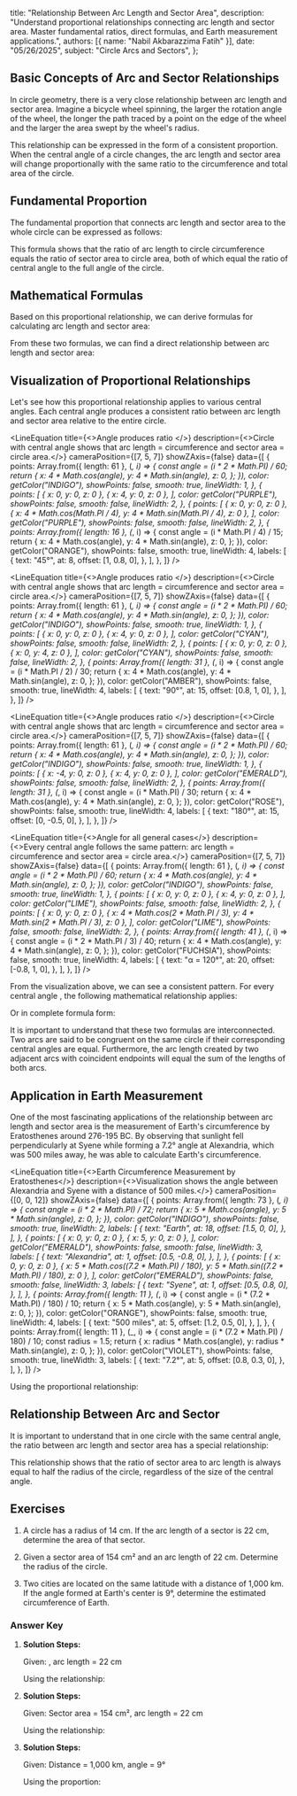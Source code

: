   title: "Relationship Between Arc Length and Sector Area",
  description: "Understand proportional relationships connecting arc length and sector area. Master fundamental ratios, direct formulas, and Earth measurement applications.",
  authors: [{ name: "Nabil Akbarazzima Fatih" }],
  date: "05/26/2025",
  subject: "Circle Arcs and Sectors",
};


## Basic Concepts of Arc and Sector Relationships

In circle geometry, there is a very close relationship between arc length and sector area. Imagine a bicycle wheel spinning, the larger the rotation angle of the wheel, the longer the path traced by a point on the edge of the wheel and the larger the area swept by the wheel's radius.

This relationship can be expressed in the form of a consistent proportion. When the central angle of a circle changes, the arc length and sector area will change proportionally with the same ratio to the circumference and total area of the circle.

## Fundamental Proportion

The fundamental proportion that connects arc length and sector area to the whole circle can be expressed as follows:

<div className="flex flex-col gap-4">
<BlockMath math="\frac{\text{Arc Length}}{\text{Circle Circumference}} = \frac{\text{Sector Area}}{\text{Circle Area}} = \frac{\alpha}{360°}" />
</div>

This formula shows that the ratio of arc length to circle circumference equals the ratio of sector area to circle area, both of which equal the ratio of central angle to the full angle of the circle.

## Mathematical Formulas

Based on this proportional relationship, we can derive formulas for calculating arc length and sector area:

<div className="flex flex-col gap-4">
<BlockMath math="\text{Arc Length} = \frac{\alpha}{360°} \times 2\pi r" />
<BlockMath math="\text{Sector Area} = \frac{\alpha}{360°} \times \pi r^2" />
</div>

From these two formulas, we can find a direct relationship between arc length and sector area:

<div className="flex flex-col gap-4">
<BlockMath math="\text{Sector Area} = \frac{1}{2} \times \text{Arc Length} \times r" />
</div>

## Visualization of Proportional Relationships

Let's see how this proportional relationship applies to various central angles. Each central angle produces a consistent ratio between arc length and sector area relative to the entire circle.

<div className="flex flex-col gap-4">

<LineEquation
  title={<>Angle <InlineMath math="45°" /> produces ratio <InlineMath math="\frac{1}{8}" /></>}
  description={<>Circle with central angle <InlineMath math="45°" /> shows that arc length = <InlineMath math="\frac{1}{8}" /> circumference and sector area = <InlineMath math="\frac{1}{8}" /> circle area.</>}
  cameraPosition={[7, 5, 7]}
  showZAxis={false}
  data={[
    {
      points: Array.from({ length: 61 }, (_, i) => {
        const angle = (i * 2 * Math.PI) / 60;
        return {
          x: 4 * Math.cos(angle),
          y: 4 * Math.sin(angle),
          z: 0,
        };
      }),
      color: getColor("INDIGO"),
      showPoints: false,
      smooth: true,
      lineWidth: 1,
    },
    {
      points: [
        { x: 0, y: 0, z: 0 },
        { x: 4, y: 0, z: 0 },
      ],
      color: getColor("PURPLE"),
      showPoints: false,
      smooth: false,
      lineWidth: 2,
    },
    {
      points: [
        { x: 0, y: 0, z: 0 },
        { x: 4 * Math.cos(Math.PI / 4), y: 4 * Math.sin(Math.PI / 4), z: 0 },
      ],
      color: getColor("PURPLE"),
      showPoints: false,
      smooth: false,
      lineWidth: 2,
    },
    {
      points: Array.from({ length: 16 }, (_, i) => {
        const angle = (i * Math.PI / 4) / 15;
        return {
          x: 4 * Math.cos(angle),
          y: 4 * Math.sin(angle),
          z: 0,
        };
      }),
      color: getColor("ORANGE"),
      showPoints: false,
      smooth: true,
      lineWidth: 4,
      labels: [
        {
          text: "45°",
          at: 8,
          offset: [1, 0.8, 0],
        },
      ],
    },
  ]}
/>

<LineEquation
  title={<>Angle <InlineMath math="90°" /> produces ratio <InlineMath math="\frac{1}{4}" /></>}
  description={<>Circle with central angle <InlineMath math="90°" /> shows that arc length = <InlineMath math="\frac{1}{4}" /> circumference and sector area = <InlineMath math="\frac{1}{4}" /> circle area.</>}
  cameraPosition={[7, 5, 7]}
  showZAxis={false}
  data={[
    {
      points: Array.from({ length: 61 }, (_, i) => {
        const angle = (i * 2 * Math.PI) / 60;
        return {
          x: 4 * Math.cos(angle),
          y: 4 * Math.sin(angle),
          z: 0,
        };
      }),
      color: getColor("INDIGO"),
      showPoints: false,
      smooth: true,
      lineWidth: 1,
    },
    {
      points: [
        { x: 0, y: 0, z: 0 },
        { x: 4, y: 0, z: 0 },
      ],
      color: getColor("CYAN"),
      showPoints: false,
      smooth: false,
      lineWidth: 2,
    },
    {
      points: [
        { x: 0, y: 0, z: 0 },
        { x: 0, y: 4, z: 0 },
      ],
      color: getColor("CYAN"),
      showPoints: false,
      smooth: false,
      lineWidth: 2,
    },
    {
      points: Array.from({ length: 31 }, (_, i) => {
        const angle = (i * Math.PI / 2) / 30;
        return {
          x: 4 * Math.cos(angle),
          y: 4 * Math.sin(angle),
          z: 0,
        };
      }),
      color: getColor("AMBER"),
      showPoints: false,
      smooth: true,
      lineWidth: 4,
      labels: [
        {
          text: "90°",
          at: 15,
          offset: [0.8, 1, 0],
        },
      ],
    },
  ]}
/>

<LineEquation
  title={<>Angle <InlineMath math="180°" /> produces ratio <InlineMath math="\frac{1}{2}" /></>}
  description={<>Circle with central angle <InlineMath math="180°" /> shows that arc length = <InlineMath math="\frac{1}{2}" /> circumference and sector area = <InlineMath math="\frac{1}{2}" /> circle area.</>}
  cameraPosition={[7, 5, 7]}
  showZAxis={false}
  data={[
    {
      points: Array.from({ length: 61 }, (_, i) => {
        const angle = (i * 2 * Math.PI) / 60;
        return {
          x: 4 * Math.cos(angle),
          y: 4 * Math.sin(angle),
          z: 0,
        };
      }),
      color: getColor("INDIGO"),
      showPoints: false,
      smooth: true,
      lineWidth: 1,
    },
    {
      points: [
        { x: -4, y: 0, z: 0 },
        { x: 4, y: 0, z: 0 },
      ],
      color: getColor("EMERALD"),
      showPoints: false,
      smooth: false,
      lineWidth: 2,
    },
    {
      points: Array.from({ length: 31 }, (_, i) => {
        const angle = (i * Math.PI) / 30;
        return {
          x: 4 * Math.cos(angle),
          y: 4 * Math.sin(angle),
          z: 0,
        };
      }),
      color: getColor("ROSE"),
      showPoints: false,
      smooth: true,
      lineWidth: 4,
      labels: [
        {
          text: "180°",
          at: 15,
          offset: [0, -0.5, 0],
        },
      ],
    },
  ]}
/>

<LineEquation
  title={<>Angle <InlineMath math="\alpha" /> for all general cases</>}
  description={<>Every central angle <InlineMath math="\alpha" /> follows the same pattern: arc length = <InlineMath math="\frac{\alpha}{360°}" /> circumference and sector area = <InlineMath math="\frac{\alpha}{360°}" /> circle area.</>}
  cameraPosition={[7, 5, 7]}
  showZAxis={false}
  data={[
    {
      points: Array.from({ length: 61 }, (_, i) => {
        const angle = (i * 2 * Math.PI) / 60;
        return {
          x: 4 * Math.cos(angle),
          y: 4 * Math.sin(angle),
          z: 0,
        };
      }),
      color: getColor("INDIGO"),
      showPoints: false,
      smooth: true,
      lineWidth: 1,
    },
    {
      points: [
        { x: 0, y: 0, z: 0 },
        { x: 4, y: 0, z: 0 },
      ],
      color: getColor("LIME"),
      showPoints: false,
      smooth: false,
      lineWidth: 2,
    },
    {
      points: [
        { x: 0, y: 0, z: 0 },
        { x: 4 * Math.cos(2 * Math.PI / 3), y: 4 * Math.sin(2 * Math.PI / 3), z: 0 },
      ],
      color: getColor("LIME"),
      showPoints: false,
      smooth: false,
      lineWidth: 2,
    },
    {
      points: Array.from({ length: 41 }, (_, i) => {
        const angle = (i * 2 * Math.PI / 3) / 40;
        return {
          x: 4 * Math.cos(angle),
          y: 4 * Math.sin(angle),
          z: 0,
        };
      }),
      color: getColor("FUCHSIA"),
      showPoints: false,
      smooth: true,
      lineWidth: 4,
      labels: [
        {
          text: "α = 120°",
          at: 20,
          offset: [-0.8, 1, 0],
        },
      ],
    },
  ]}
/>

</div>

From the visualization above, we can see a consistent pattern. For every central angle <InlineMath math="\alpha" />, the following mathematical relationship applies:

<div className="flex flex-col gap-4">
<BlockMath math="\text{Arc Length} = \frac{\alpha}{360°} \times \text{Circle Circumference}" />
<BlockMath math="\text{Sector Area} = \frac{\alpha}{360°} \times \text{Circle Area}" />
</div>

Or in complete formula form:

<div className="flex flex-col gap-4">
<BlockMath math="\text{Arc Length} = \frac{\alpha}{360°} \times 2\pi r" />
<BlockMath math="\text{Sector Area} = \frac{\alpha}{360°} \times \pi r^2" />
</div>

It is important to understand that these two formulas are interconnected. Two arcs are said to be congruent on the same circle if their corresponding central angles are equal. Furthermore, the arc length created by two adjacent arcs with coincident endpoints will equal the sum of the lengths of both arcs.

## Application in Earth Measurement

One of the most fascinating applications of the relationship between arc length and sector area is the measurement of Earth's circumference by Eratosthenes around 276-195 BC. By observing that sunlight fell perpendicularly at Syene while forming a 7.2° angle at Alexandria, which was 500 miles away, he was able to calculate Earth's circumference.

<LineEquation
  title={<>Earth Circumference Measurement by Eratosthenes</>}
  description={<>Visualization shows the <InlineMath math="7.2°" /> angle between Alexandria and Syene with a distance of 500 miles.</>}
  cameraPosition={[0, 0, 12]}
  showZAxis={false}
  data={[
    {
      points: Array.from({ length: 73 }, (_, i) => {
        const angle = (i * 2 * Math.PI) / 72;
        return {
          x: 5 * Math.cos(angle),
          y: 5 * Math.sin(angle),
          z: 0,
        };
      }),
      color: getColor("INDIGO"),
      showPoints: false,
      smooth: true,
      lineWidth: 2,
      labels: [
        {
          text: "Earth",
          at: 18,
          offset: [1.5, 0, 0],
        },
      ],
    },
    {
      points: [
        { x: 0, y: 0, z: 0 },
        { x: 5, y: 0, z: 0 },
      ],
      color: getColor("EMERALD"),
      showPoints: false,
      smooth: false,
      lineWidth: 3,
      labels: [
        {
          text: "Alexandria",
          at: 1,
          offset: [0.5, -0.8, 0],
        },
      ],
    },
    {
      points: [
        { x: 0, y: 0, z: 0 },
        { x: 5 * Math.cos((7.2 * Math.PI) / 180), y: 5 * Math.sin((7.2 * Math.PI) / 180), z: 0 },
      ],
      color: getColor("EMERALD"),
      showPoints: false,
      smooth: false,
      lineWidth: 3,
      labels: [
        {
          text: "Syene",
          at: 1,
          offset: [0.5, 0.8, 0],
        },
      ],
    },
    {
      points: Array.from({ length: 11 }, (_, i) => {
        const angle = (i * (7.2 * Math.PI) / 180) / 10;
        return {
          x: 5 * Math.cos(angle),
          y: 5 * Math.sin(angle),
          z: 0,
        };
      }),
      color: getColor("ORANGE"),
      showPoints: false,
      smooth: true,
      lineWidth: 4,
      labels: [
        {
          text: "500 miles",
          at: 5,
          offset: [1.2, 0.5, 0],
        },
      ],
    },
    {
      points: Array.from({ length: 11 }, (_, i) => {
        const angle = (i * (7.2 * Math.PI) / 180) / 10;
        const radius = 1.5;
        return {
          x: radius * Math.cos(angle),
          y: radius * Math.sin(angle),
          z: 0,
        };
      }),
      color: getColor("VIOLET"),
      showPoints: false,
      smooth: true,
      lineWidth: 3,
      labels: [
        {
          text: "7.2°",
          at: 5,
          offset: [0.8, 0.3, 0],
        },
      ],
    },
  ]}
/>

Using the proportional relationship:

<div className="flex flex-col gap-4">
<BlockMath math="\frac{\text{Alexandria-Syene Distance}}{\text{Earth Circumference}} = \frac{7.2°}{360°}" />
<BlockMath math="\frac{500 \text{ miles}}{\text{Earth Circumference}} = \frac{7.2°}{360°} = \frac{1}{50}" />
<BlockMath math="\text{Earth Circumference} = 500 \times 50 = 25,000 \text{ miles}" />
</div>

## Relationship Between Arc and Sector

It is important to understand that in one circle with the same central angle, the ratio between arc length and sector area has a special relationship:

<div className="flex flex-col gap-4">
<BlockMath math="\frac{\text{Sector Area}}{\text{Arc Length}} = \frac{r}{2}" />
</div>

This relationship shows that the ratio of sector area to arc length is always equal to half the radius of the circle, regardless of the size of the central angle.

## Exercises

1. A circle has a radius of 14 cm. If the arc length of a sector is 22 cm, determine the area of that sector.

2. Given a sector area of 154 cm² and an arc length of 22 cm. Determine the radius of the circle.

3. Two cities are located on the same latitude with a distance of 1,000 km. If the angle formed at Earth's center is 9°, determine the estimated circumference of Earth.

### Answer Key

1. **Solution Steps:**

   Given: <InlineMath math="r = 14 \text{ cm}" />, arc length = 22 cm
   
   Using the relationship: <InlineMath math="\text{Sector Area} = \frac{1}{2} \times \text{Arc Length} \times r" />
   
   <div className="flex flex-col gap-4">
   <BlockMath math="\text{Sector Area} = \frac{1}{2} \times 22 \times 14" />
   <BlockMath math="= \frac{22 \times 14}{2}" />
   <BlockMath math="= \frac{308}{2}" />
   <BlockMath math="= 154 \text{ cm}^2" />
   </div>

2. **Solution Steps:**

   Given: Sector area = 154 cm², arc length = 22 cm
   
   Using the relationship: <InlineMath math="\frac{\text{Sector Area}}{\text{Arc Length}} = \frac{r}{2}" />
   
   <div className="flex flex-col gap-4">
   <BlockMath math="\frac{154}{22} = \frac{r}{2}" />
   <BlockMath math="7 = \frac{r}{2}" />
   <BlockMath math="r = 14 \text{ cm}" />
   </div>

3. **Solution Steps:**

   Given: Distance = 1,000 km, angle = 9°
   
   Using the proportion: <InlineMath math="\frac{\text{Distance}}{\text{Earth Circumference}} = \frac{9°}{360°}" />
   
   <div className="flex flex-col gap-4">
   <BlockMath math="\frac{1,000}{\text{Earth Circumference}} = \frac{9°}{360°} = \frac{1}{40}" />
   <BlockMath math="\text{Earth Circumference} = 1,000 \times 40" />
   <BlockMath math="= 40,000 \text{ km}" />
   </div>